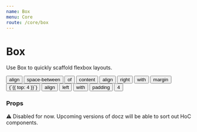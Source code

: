 ```yaml
---
name: Box
menu: Core
route: /core/box
---
```



# Box

Use Box to quickly scaffold flexbox layouts.

<Playground>
  <Box row align="space-between" margin={{ bottom: 2 }}>
    <Button>align</Button>
    <Button variant='secondary'>space-between</Button>
    <Button variant='secondary-gray'>of</Button>
    <Button variant='gray'>content</Button>
  </Box>
  <Box row align="right" valign="bottom" margin={{ top: 4 }}>
    <Button>align</Button>
    <Button variant='secondary' size="small">right</Button>
    <Button variant='secondary-gray' size="small">with</Button>
    <Button variant='gray' size="small">margin</Button>
    <Button variant='alternate' size="small">{`{{ top: 4 }}`}</Button>
  </Box>
  <Box row align="left" valign="top" padding={4}>
    <Button>align</Button>
    <Button variant='secondary' size="small">left</Button>
    <Button variant='secondary-gray' size="small">with</Button>
    <Button variant='gray' size="small">padding</Button>
    <Button variant='alternate' size="small">4</Button>
  </Box>
</Playground>



### Props

<Props of={Box} />

⚠️ Disabled for now. Upcoming versions of docz will be able to sort out HoC components.

